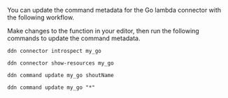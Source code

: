 You can update the command metadata for the Go lambda connector with the following workflow.

Make changes to the function in your editor, then run the following commands to update the command metadata.

```ddn title="Use the DDN CLI to introspect your connector:"
ddn connector introspect my_go
```

```ddn title="Show the resources discovered from your connector:"
ddn connector show-resources my_go
```

```ddn title="Then, update your command:"
ddn command update my_go shoutName
```

```ddn title="Or, update all commands:"
ddn command update my_go "*"
```
